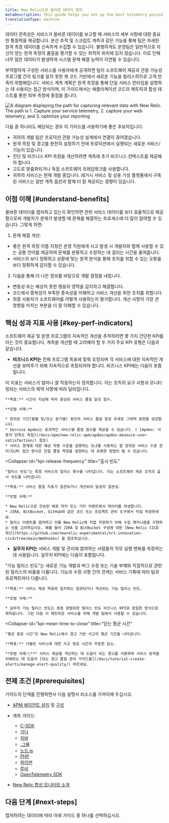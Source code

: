 ```yaml
---
title: New Relic으로 올바른 데이터 캡처
metaDescription: This guide helps you set up the best telemetry possible to describe the runtime operation of your services.
translationType: machine
---
```



데이터 관측성은 서비스가 올바른 데이터를 보고할 때 서비스의 세부 사항에 대한 중요한 통찰력을 제공합니다. 분산 추적 및 스크립트 계측과 같은 기능을 통해 팀은 자세한 원격 측정 데이터를 신속하게 수집할 수 있습니다. 불행하게도 운영팀은 일반적으로 자신이 얻는 원격 측정의 품질을 평가할 수 있는 최적의 위치에 있지 않습니다. 이로 인해 너무 많은 데이터가 발생하여 시스템 문제 해결 능력이 지연될 수 있습니다.

부적절하게 구성된 서비스를 사용자에게 공개하면 팀이 소프트웨어 제공과 관찰 가능성 프로그램 간의 링크를 알지 못한 채 코드 기반에서 새로운 기능을 릴리스하므로 고객 만족이 위험해집니다. 서비스 계측 계획은 원격 측정을 통해 단일 서비스 런타임을 설명하는 데 사용되는 접근 방식이며, 이 가이드에서는 애플리케이션 코드의 메트릭과 합성 테스트를 통한 외부 측정에 중점을 둡니다.

<img
  title="Capture the right data"
  alt="A diagram displaying the path for capturing relevant data with New Relic. The path is 1. Capture your service telemetry, 2. capture your web telemetry, and 3. optimize your reporting"
  src={captureDiagram}
/>

다음 중 하나라도 해당되는 경우 이 가이드를 사용하기에 좋은 후보자입니다.

* 귀하의 개발 팀은 프로덕션 관찰 가능성 설계에서 연결이 끊어졌습니다.
* 원격 측정 및 경고를 완전히 설정하기 전에 프로덕션에서 실행되는 새로운 서비스/기능이 있습니다.
* 진단 및 비즈니스 KPI 측정을 개선하려면 계측에 추가 비즈니스 컨텍스트를 제공해야 합니다.
* 고도로 맞춤화되거나 독점 소프트웨어 프레임워크를 사용합니다.
* 귀하의 서비스는 현재 개발 중입니다. 레거시 서비스 및 상용 기성 플랫폼에서 구축된 서비스는 일반 계측 옵션과 함께 더 잘 제공되는 경향이 있습니다.

## 이점 이해 [#understand-benefits]

올바른 데이터를 캡처하고 있는지 확인하면 관련 서비스 데이터를 보다 효율적으로 제공함으로써 개발자가 문제가 발생할 때 문제를 해결하는 프로세스에 더 많이 참여할 수 있습니다. 그렇게 하면:

1. 문제 해결 개선:

* 좋은 원격 측정 이름 지정은 운영 직원에게 사고 발생 시 개발자와 함께 사용할 수 있는 공통 언어를 제공하여 문제를 분류하고 수정하는 데 걸리는 시간을 줄여줍니다.
* 서비스의 보다 정확하고 상황에 맞는 원격 분석을 통해 조치를 취할 수 있는 오류를 보다 정확하게 감지할 수 있습니다.

2. 다음을 통해 더 나은 정보를 바탕으로 개발 결정을 내립니다.

* 변동성 또는 예상치 못한 행동의 영역을 감지하고 해결합니다.
* 코드에서 중복성이 부족한 종속성을 이해하고 서비스 개선을 위한 조치를 취합니다.
* 최종 사용자가 소프트웨어를 어떻게 사용하는지 평가합니다. 개선 사항이 가장 큰 영향을 미치는 부분을 더 잘 이해할 수 있습니다.

## 핵심 성과 지표 사용 [#key-perf-indicators]

소프트웨어 제공 및 운영 프로그램의 지속적인 개선을 추적하려면 몇 가지 간단한 KPI를 아는 것이 중요합니다. 계측을 개선할 때 고려해야 할 두 가지 주요 KPI 유형은 다음과 같습니다.

* **비즈니스 KPI는** 전체 프로그램 목표에 맞춰 조정되며 각 서비스에 대한 지속적인 개선을 보여주기 위해 지속적으로 측정되어야 합니다. 비즈니스 KPI에는 다음이 포함됩니다.

<CollapserGroup>
  <Collapser
    id="kpi-service-quality"
    title="서비스 품질"
  >
    이 지표는 서비스가 얼마나 잘 작동하는지 정의합니다. 이는 조직의 요구 사항과 모니터링되는 서비스의 제약 사항에 따라 달라집니다.

    **목표:** 시간이 지남에 따라 향상된 서비스 품질 달성 점수.

    **모범 사례:**

    * 정의된 기간(월별 및/또는 분기별) 동안의 서비스 품질 달성 추세로 그래픽 표현을 생성합니다.
    * Service Apdex는 효과적인 서비스별 품질 점수를 제공할 수 있습니다. ( [Apdex: 사용자 만족도 측정](/docs/apm/new-relic-apm/apdex/apdex-measure-user-satisfaction/) 참조)
    * 서비스 경계에 대한 예상 작동 수준을 설명하는 SLI를 사용하는 잘 정의된 서비스 수준 관리(SLM) 접근 방식은 단일 품질 측정을 설정하는 데 유용한 방법이 될 수 있습니다.
  </Collapser>

  <Collapser
    id="kpi-release-frequency"
    title="출시 빈도"
  >
    "릴리스 빈도"는 특정 서비스의 릴리스 횟수를 나타냅니다. 이는 소프트웨어 제공 조직의 출시 속도를 나타냅니다.

    **목표:** 서비스 품질 지표가 일관되거나 개선되어 달성의 일관성.

    **모범 사례:**

    * New Relic으로 전송된 배포 마커 또는 기타 이벤트에서 데이터를 파생합니다.
    * JIRA, BitBucket, GitHub와 같은 코드 또는 프로젝트 관리 도구에서 직접 측정하세요.
    * 릴리스 이벤트를 캡처하고 이를 New Relic에 직접 저장하기 위해 수집 메커니즘을 구현하는 것을 고려하십시오. 예를 들어 JIRA 및 BitBucket 구성에 대한 [New Relic CICD 혁신](https://github.com/newrelic-experimental/nr1-innovation-cicd/tree/main/Webhooks) 을 참조하십시오.
  </Collapser>
</CollapserGroup>

* **실무자 KPI는** 서비스 개발 및 관리에 참여하는 사람들의 직무 실행 변화를 측정하는 데 사용됩니다. 실무자 KPI에는 다음이 포함됩니다.

<CollapserGroup>
  <Collapser
    id="kpi-feature-release-frequency"
    title="기능 출시 빈도"
  >
    "기능 릴리스 빈도"는 새로운 기능 개발과 버그 수정 또는 기술 부채와 직접적으로 관련된 릴리스의 비율을 다룹니다. 기능과 수정 사항 간의 관계는 서비스 기록에 따라 팀과 프로젝트마다 다릅니다.

    **목표:** 서비스 제공 목표와 일치하는 일관되거나 개선되는 기능 릴리스 빈도.

    **모범 사례:**

    * 실무자 기능 릴리스 빈도는 종종 광범위한 릴리스 빈도 비즈니스 KPI와 동일한 방식으로 획득됩니다. 그런 다음 이 메트릭은 서비스를 위해 개발 팀에서 사용할 수 있습니다.
  </Collapser>

  <Collapser
    id="kpi-mean-time-to-close"
    title="닫는 평균 시간"
  >
    "평균 종료 시간"은 New Relic에서 경고 기반 사고의 평균 기간을 나타냅니다.

    **목표:** 식별된 서비스에 대한 사고 종료 시간의 꾸준한 감소.

    **모범 사례:\*** 서비스 제공을 개선하는 데 도움이 되는 경고를 사용하여 서비스 동작을 이해하는 데 도움이 [되는 경고 품질 관리 가이드를](/docs/tutorial-create-alerts/manage-alert-quality/) 따르세요.
  </Collapser>
</CollapserGroup>

## 전제 조건 [#prerequisites]

가이드의 단계를 진행하면서 다음 설명서 리소스를 가까이에 두십시오.

* [APM 에이전트 설치](/docs/new-relic-one/install-configure/install-new-relic/#apm-install) 및 [구성](/docs/new-relic-one/install-configure/configure-new-relic-agents)

* 계측 가이드:

  * [C-SDK](/docs/apm/agents/c-sdk/instrumentation/instrument-your-app-c-sdk)
  * [가다](/docs/apm/agents/go-agent/instrumentation)
  * [자바](/docs/apm/agents/java-agent/custom-instrumentation/java-custom-instrumentation)
  * [.그물](/docs/apm/agents/net-agent/custom-instrumentation/introduction-net-custom-instrumentation)
  * [노드.js](/docs/apm/agents/nodejs-agent/extend-your-instrumentation/nodejs-custom-instrumentation)
  * [PHP](/docs/apm/agents/php-agent/php-agent-api/)
  * [파이썬](/docs/apm/agents/python-agent/custom-instrumentation/python-custom-instrumentation/)
  * [루비](/docs/apm/agents/ruby-agent/api-guides/ruby-custom-instrumentation/)
  * [OpenTelemetry SDK](https://opensource.newrelic.com/projects/open-telemetry)

* [New Relic 합성 모니터링 소개](/docs/synthetics/)

## 다음 단계 [#next-steps]

캡처하려는 데이터에 따라 아래 가이드 중 하나를 선택하십시오.

<DocTiles>
  <DocTile
    title="Capture service telemetry"
    path="/docs/tutorial-reporting-data/capture-service-telemetry/"
  />

  <DocTile
    title="Capture web telemetry"
    path="/docs/tutorial-reporting-data/capture-web-telemetry/"
  />
</DocTiles>
